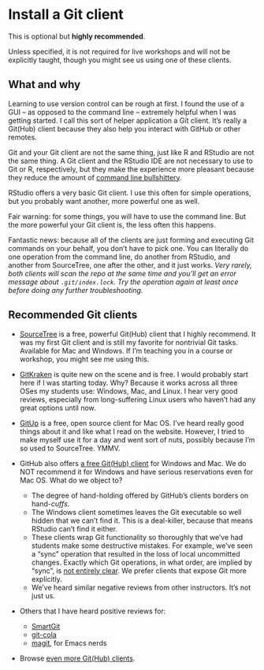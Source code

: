 # Install a Git client {#git-client}

This is optional but **highly recommended**.

Unless specified, it is not required for live workshops and will not be explicitly taught, though you might see us using one of these clients.

## What and why

Learning to use version control can be rough at first. I found the use of a GUI – as opposed to the command line – extremely helpful when I was getting started. I call this sort of helper application a Git client. It's really a Git(Hub) client because they also help you interact with GitHub or other remotes.

Git and your Git client are not the same thing, just like R and RStudio are not the same thing. A Git client and the RStudio IDE are not necessary to use to Git or R, respectively, but they make the experience more pleasant because they reduce the amount of [command line bullshittery](http://www.pgbovine.net/command-line-bullshittery.htm).

RStudio offers a very basic Git client. I use this often for simple operations, but you probably want another, more powerful one as well.

Fair warning: for some things, you will have to use the command line. But the more powerful your Git client is, the less often this happens.

Fantastic news: because all of the clients are just forming and executing Git commands on your behalf, you don't have to pick one. You can literally do one operation from the command line, do another from RStudio, and another from SourceTree, one after the other, and it just works. *Very rarely, both clients will scan the repo at the same time and you'll get an error message about `.git/index.lock`. Try the operation again at least once before doing any further troubleshooting.*

## Recommended Git clients

<!-- https://twitter.com/JennyBryan/status/734894596019224576 -->

  * [SourceTree](http://www.sourcetreeapp.com) is a free, powerful Git(Hub) client that I highly recommend. It was my first Git client and is still my favorite for nontrivial Git tasks. Available for Mac and Windows. If I'm teaching you in a course or workshop, you might see me using this.

  * [GitKraken](https://www.gitkraken.com) is quite new on the scene and is free. I would probably start here if I was starting today. Why? Because it works across all three OSes my students use: Windows, Mac, and Linux. I hear very good reviews, especially from long-suffering Linux users who haven't had any great options until now.

  * [GitUp](http://gitup.co) is a free, open source client for Mac OS. I've heard really good things about it and like what I read on the website. However, I tried to make myself use it for a day and went sort of nuts, possibly because I'm so used to SourceTree. YMMV.
  
  * GitHub also offers [a free Git(Hub) client](https://desktop.github.com/) for Windows and Mac. We do NOT recommend it for Windows and have serious reservations even for Mac OS. What do we object to?
    - The degree of hand-holding offered by GitHub's clients borders on hand-*cuffs*.
    - The Windows client sometimes leaves the Git executable so well hidden that we can't find it. This is a deal-killer, because that means RStudio can't find it either.
    - These clients wrap Git functionality so thoroughly that we've had students make some destructive mistakes. For example, we've seen a "sync" operation that resulted in the loss of local uncommitted changes. Exactly which Git operations, in what order, are implied by "sync", is [not entirely clear](http://stackoverflow.com/questions/12104513/what-does-github-for-windows-sync-do). We prefer clients that expose Git more explicitly.
    - We've heard similar negative reviews from other instructors. It's not just us.

  * Others that I have heard positive reviews for:
  
    - [SmartGit](http://www.syntevo.com/smartgit/)
    - [git-cola](https://git-cola.github.io)
    - [magit](https://magit.vc), for Emacs nerds

  * Browse [even more Git(Hub) clients](http://git-scm.com/downloads/guis).
